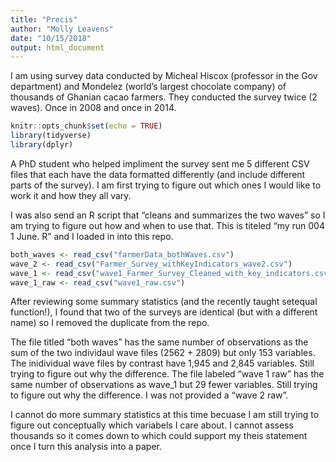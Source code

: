 ```yaml
---
title: "Precis"
author: "Molly Leavens"
date: "10/15/2018"
output: html_document
---
```


I am using survey data conducted by Micheal Hiscox (professor in the Gov department) and Mondelez (world's largest chocolate company) of thousands of Ghanian cacao farmers. They conducted the survey twice (2 waves). Once in 2008 and once in 2014.

```r
knitr::opts_chunk$set(echo = TRUE)
library(tidyverse)
library(dplyr)
```

A PhD student who helped impliment the survey sent me 5 different CSV files that each have the data formatted differently (and include different parts of the survey). I am first trying to figure out which ones I would like to work it and how they all vary. 

I was also send an R script that "cleans and summarizes the two waves" so I am trying to figure out how and when to use that. This is titeled "my run 004 1 June. R" and I loaded in into this repo. 

```r
both_waves <- read_csv("farmerData_bothWaves.csv")
wave_2 <- read_csv("Farmer_Survey_withKeyIndicators_wave2.csv")
wave_1 <- read_csv("wave1_Farmer_Survey_Cleaned_with_key_indicators.csv")
wave_1_raw <- read_csv("wave1_raw.csv")
```

After reviewing some summary statistics (and the recently taught setequal function!), I found that two of the surveys are identical (but with a different name) so I removed the duplicate from the repo.

The file titled "both waves" has the same number of observations as the sum of the two individaul wave files (2562 + 2809) but only 153 variables. The inidividual wave files by contrast have 1,945 and 2,845 variables. Still trying to figure out why the difference. The file labeled "wave 1 raw" has the same number of observations as wave_1 but 29 fewer variables. Still trying to figure out why the difference. I was not provided a "wave 2 raw".

I cannot do more summary statistics at this time becuase I am still trying to figure out conceptually which variabels I care about. I cannot assess thousands so it comes down to which could support my theis statement once I turn this analysis into a paper.  

